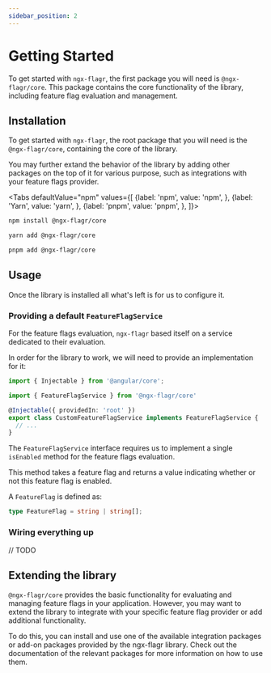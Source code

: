 ```yaml
---
sidebar_position: 2
---
```



# Getting Started

To get started with `ngx-flagr`, the first package you will need is
`@ngx-flagr/core`. This package contains the core functionality of the library,
including feature flag evaluation and management.

## Installation

To get started with `ngx-flagr`, the root package that you will need is the
`@ngx-flagr/core`, containing the core of the library.

You may further extand the behavior of the library by adding other packages on
the top of it for various purpose, such as integrations with your feature flags
provider.

<Tabs defaultValue="npm" values={[
  {label: 'npm', value: 'npm', },
  {label: 'Yarn', value: 'yarn', },
  {label: 'pnpm', value: 'pnpm', },
]}>

  <TabItem value="npm">

```bash
npm install @ngx-flagr/core
```

  </TabItem>

  <TabItem value="yarn">

```bash
yarn add @ngx-flagr/core
```

  </TabItem>

  <TabItem value="pnpm">

```bash
pnpm add @ngx-flagr/core
```

  </TabItem>
</Tabs>

## Usage

Once the library is installed all what's left is for us to configure it.

### Providing a default `FeatureFlagService`

For the feature flags evaluation, `ngx-flagr` based itself on a service
dedicated to their evaluation.

In order for the library to work, we will need to provide an implementation for
it:

```ts
import { Injectable } from '@angular/core';

import { FeatureFlagService } from '@ngx-flagr/core'

@Injectable({ providedIn: 'root' })
export class CustomFeatureFlagService implements FeatureFlagService {
  // ...
}
```

The `FeatureFlagService` interface requires us to implement a single `isEnabled`
method for the feature flags evaluation.

This method takes a feature flag and returns a value indicating whether or not
this feature flag is enabled.

A `FeatureFlag` is defined as:

```ts
type FeatureFlag = string | string[];
```

### Wiring everything up

// TODO

## Extending the library

`@ngx-flagr/core` provides the basic functionality for evaluating and managing
feature flags in your application. However, you may want to extend the library
to integrate with your specific feature flag provider or add additional
functionality.

To do this, you can install and use one of the available integration packages or
add-on packages provided by the ngx-flagr library. Check out the documentation
of the relevant packages for more information on how to use them.

